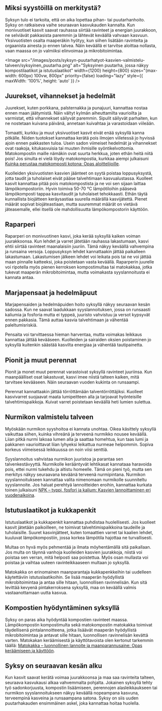 ## Miksi syystöillä on merkitystä?

Syksyn tulo ei tarkoita, että on aika lopettaa pihan- tai puutarhanhoito. Syksy on ratkaiseva vaihe seuraavan
kasvukauden kannalta. Kun monivuotiset kasvit saavat rauhassa siirtää ravinteet ja energian juurakkoon, ne selviävät
pakkasista paremmin ja lähtevät keväällä vahvaan kasvuun. Yksivuotisten osalta maaperäkin hyötyy, kun siihen lisätään
ravinteita ja orgaanista ainesta jo ennen talvea. Näin keväällä ei tarvitse aloittaa nollasta, vaan maassa on jo
valmiiksi elinvoimaa ja mikrobitoimintaa.

<Image
  src="/images/posts/syksyn-puutarhatyot-kasvien-valmistelu-talveen/syksyinen_puutarha.png"
  alt="Syksyinen puutarha, jossa näkyy kompostilaatikot ja istutuslaatikot"
  width={1200}
  height={800}
  sizes="(max-width: 600px) 100vw, 800px"
  priority={false}
  loading="lazy"
  style={{ maxWidth: '100%', height: 'auto' }}
/>

## Juurekset, vihannekset ja hedelmät

Juurekset, kuten porkkana, palsternakka ja punajuuri, kannattaa nostaa ennen maan jäätymistä. Näin vältyt kylmän
aiheuttamilta vaurioilta ja varmistat, että vihannekset säilyvät paremmin. Sipulit säilyvät parhaiten, kun ne nostetaan
kuivana päivänä, annetaan kuivahtaa ja varastoidaan viileään.

Tomaatti, kurkku ja muut yksivuotiset kasvit eivät enää syksyllä kanna pitkälle. Niiden tuotokset kannattaa kerätä pois
ilmojen viiletessä jo hyvissä ajoin ennen pakkasten tuloa. Usein sadon viimeiset hedelmät ja vihannekset ovat raakoja,
kitukasvuisia tai muuten ihmisille syöntikelvottomia. Matokompostin maille nämäkin ovat suurta herkkua, joten ethän
heitä niitä pois! Jos sinulta ei vielä löydy matokompostia, kurkkaa aiempi julkaisuni
[Kuinka perustaa matokomposti kotona: Opas aloittelijoille](https://www.lieromaa.fi/blogi/julkaisu/kuinka-perustaa-matokomposti-kotona-opas-aloittelijoille).

Kuolleiden yksivuotisten kasvien jäänteet on syytä poistaa loppusyksystä, jotta taudit ja tuholaiset eivät pääse
talvehtimaan kasvualustassa. Kuolleet kasvit kannattaa pitää pois matokompostista ja ne voi sen sijaan laittaa
lämpökompostoriin. Hyvin toimiva 50-70 °C lämpötiloihin pääsevä lämpökomposti tappaa kasvitaudit ja tuholaiset
tehokkaasti. Ethän täytä kunnallista biojätteen keräysastiaa suurella määrällä kasvijätettä. Pienet määrät sopivat
biojäteastiaan, mutta suuremmat määrät on vietävä jäteasemalle, ellei itsellä ole mahdollisuutta lämpökompostorin
käyttöön.

## Raparperi

Raparperi on monivuotinen kasvi, joka kerää syksyllä kaiken voiman juurakkoonsa. Kun lehdet ja varret jätetään rauhassa
lakastumaan, kasvi ehtii siirtää ravinteet maanalaisiin juuriin. Tämä näkyy keväällä vahvempina ja runsaina versoja.
Loppusyksyn lehdet kannattaakin jättää paikalleen lakastumaan. Lakastumisen jälkeen lehdet voi leikata pois tai ne voi
jättää maan pinnalle katteeksi, joka poistetaan vasta keväällä. Raparperin juurelle voi ripotella myös pienen kerroksen
kompostimultaa tai matokakkaa, jotka tukevat maaperän mikrobitoimintaa, mutta voimakasta syyslannoitusta ei kannata
antaa.

## Marjapensaat ja hedelmäpuut

Marjapensaiden ja hedelmäpuiden hoito syksyllä näkyy seuraavan kesän sadossa. Kun ne saavat laadukkaan syyslannoituksen,
jossa on runsaasti kaliumia ja fosforia mutta ei typpeä, juuristo vahvistuu ja versot kypsyvät ennen pakkasia. Tämä
auttaa kasvia talvehtimaan ja vähentää paleltumisriskiä.

Pensaita voi tarvittaessa hieman harventaa, mutta voimakas leikkaus kannattaa jättää kevääseen. Kuolleiden ja sairaiden
oksien poistaminen jo syksyllä kuitenkin säästää kasvilta energiaa ja vähentää tautipainetta.

## Pionit ja muut perennat

Pionit ja monet muut perennat varastoivat syksyllä ravinteet juuriinsa. Kun maanpäälliset osat lakastuvat, kasvi imee
niistä talteen kaiken, mitä tarvitsee kevääseen. Näin seuraavan vuoden kukinta on runsaampi.

Perennat kannattaakin jättää törröttämään talventörröttäjiksi. Kuolleet kasvivarret suojaavat maata lumipeitteen alla ja
tarjoavat hyönteisille talvehtimispaikkoja. Kuivat varret poistetaan keväällä heti lumien sulettua.

## Nurmikon valmistelu talveen

Myöskään nurmikon syyshoitoa ei kannata unohtaa. Oikea käsittely syksyllä vaikuttaa siihen, kuinka vihreänä ja terveenä
nurmikko nousee keväällä. Liian pitkä nurmi lakoaa lumen alla ja saattaa homehtua, kun taas lumi ja pakkanen
vaurioittavat liian lyhyeksi leikattua nurmeae helpommin. Sopiva korkeus viimeisessä leikkuussa on noin viisi senttiä.

Syyslannoitus vahvistaa nurmikon juuristoa ja parantaa sen talvenkestävyyttä. Nurmikolle kerääntyvät lehtikasat
kannataaa haravoida pois, ettei nurmi tukehdu ja altistu homeelle. Tämä on pieni työ, mutta sen merkitys näkyy
seuraavana keväänä terveenä nurmipintana. Nurmikon syyslannoitukseen kannattaa valita nimenomaan nurmikolle suunniteltu
syyslannoite. Jos haluat perehtyä lannoitteiden eroihin, kannattaa kurkata toinen julkaisuni
[NPK – typpi, fosfori ja kalium: Kasvien lannoittaminen eri vuodenaikoina](https://www.lieromaa.fi/blogi/julkaisu/npk-lannoitus-typpi-fosfori-kalium-kasvien-ravinteina-vuodenaikoina).

## Istutuslaatikot ja kukkapenkit

Istutuslaatikot ja kukkapenkit kannattaa puhdistaa huolellisesti. Jos kuolleet kasvit jätetään paikoilleen, ne toimivat
talvehtimispaikkoina taudeille ja tuholaisille. Suuret kasvinjätteet, kuten tomaattien varret tai kaalien lehdet,
kuuluvat lämpökompostiin, jossa korkea lämpötila hajottaa ne turvallisesti.

Multaa on hyvä myös pehmentää ja ilmata möyhentämällä sitä paikallaan. Jos multa on täynnä vanhoja kuolleiden kasvien
juurakkoja, niistä voi poistaa sen verran, mitä helposti saa poistettua. Myös osan mullasta voi poistaa ja vaihtaa
uuteen ravinteikkaaseen multaan jo syksyllä.

Matokakka on erinomainen maanparantaja kukkapenkkeihin tai uudelleen käytettäviin istutuslaatikoihin. Se lisää maaperän
hyödyllistä mikrobitoimintaa ja antaa sille hitaan, luonnollisen ravinnelisän. Kun sitä levittää kevyenä pintakerroksena
syksyllä, maa on keväällä valmis vastaanottamaan uutta kasvua.

## Kompostien hyödyntäminen syksyllä

Syksy on paras aika hyödyntää kompostien ravinteet maassa. Lämpökompostin kompostimulta sekä matokompostin matokakka
toimivat täydellisenä pintalannoitteena, jotka lisäävät maaperän hyödyllistä mikrobitoimintaa ja antavat sille hitaan,
luonnollisen ravinnelisän kevättä varten. Matokakan keräämisestä ja käyttötavoista olen kertonut tarkemmin täällä:
[Matokakka – luonnollinen lannoite ja maanparannusaine: Opas keräämiseen ja käyttöön](https://www.lieromaa.fi/blogi/julkaisu/matokakka-luonnollinen-lannoite-opas-aloittelijoille).

## Syksy on seuraavan kesän alku

Kun kasvit saavat kerätä voimaa juurakkoonsa ja maa saa ravinteita talteen, seuraava kasvukausi alkaa vahvemmalta
pohjalta. Jokainen syksyllä tehty työ sadonkorjuusta, kompostin lisäämiseen, perennojen alasleikkaukseen tai nurmikon
syyslannoitukseen näkyy keväällä nopeampana kasvuna, terveempinä kasveina ja runsaampana satona. Syksy on siis uuden
puutarhakauden ensimmäinen askel, joka kannattaa hoitaa huolella.
